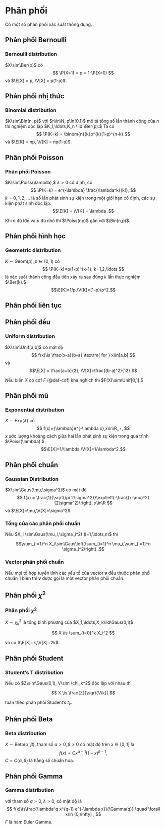 # Phân phối

Có một số phân phối xác suất thông dụng.

## Phân phối Bernoulli
::: {#def-bernoulli}
### Bernoulli distribution
$X\sim\Ber(p)$
có
$$
\P(X=1) = p = 1-\P(X=0)
$$
và
$\E[X] = p, \V[X] = p(1-p)$.
:::

## Phân phối nhị thức
::: {#def-binomial}
### Binomial distribution
$K\sim\Bin(n, p)$
với $n\in\N, p\in(0,1)$
mô tả tổng số lần thành công
của $n$ thí nghiệm độc lập
$K_1,\ldots,K_n \iid \Ber(p).$
Ta có
$$
\P(K=k) = \binom{n}{k}p^{k}(1-p)^{n-k}
$$
và
$\E[K] = np, \V[K] = np(1-p)$.
:::

## Phân phối Poisson
:::{#def-poisson}
### Phân phối Poisson
$K\sim\Poiss(\lambda),$
$\lambda > 0$ cố định,
có
$$
\P(K=k) = e^{-\lambda}
\frac{\lambda^k}{k!},
$$
$k=0,1,2,\ldots$ là số lần phát sinh sự kiện trong một giới hạn cố định,
các sự kiện phát sinh độc lập.
$$\E[K] = \V[K] = \lambda
.$$
:::

Khi $n$ đủ lớn và $p$ đủ nhỏ thì
$\Poiss(np)$ gần với $\Bin(n,p)$.

## Phân phối hình học

:::{#def-geomdist}
### Geometric distribution
$K\sim\text{Geom}(p), p \in (0,1)$
có
$$
\P(K=k)=p(1-p)^{k-1}, k=1,2,\ldots
$$
là xác suất thành công đầu tiên xảy ra sau đúng $k$ lần thực nghiệm
$\Ber(k).$
$$\E[K]=1/p,\V[K]=(1-p)/p^2.$$

:::

## Phân phối liên tục

## Phân phối đều
:::{#def-uniform}
### Uniform distribution
$X\sim\Unif[a,b]$ có mật độ
$$
f(x)\is
\frac{x-a}{b-a}
\textrm{ for }
x\in[a,b]
$$
và
$$\E[X] = \frac{a+b}{2}, \V[X]=\frac{(b-a)^2}{12}.$$
:::

Nếu biến $X$ có cdf $F$ (@def-cdf) khả nghịch thì
$F(X)\sim\Unif[0,1].$

## Phân phối mũ
:::{#def-expdist}
### Exponential distribution
$X\sim\text{Exp}(\lambda)$
có
$$
f(x)={\lambda}e^{-\lambda x},x\in\R_+,
$$
$x$ ước lượng khoảng cách giữa hai lần phát sinh
sự kiện trong quá trình $\Poiss(\lambda).$
$$\E[X]=1/\lambda,\V[X]=1/\lambda^2.$$
:::

## Phân phối chuẩn
:::{#def-gaussian}
### Gaussian Distribution
$X\sim\Gaus(\mu,\sigma^2)$ có
mật độ
$$
f(x) =
\frac{1}{\sqrt{\pi 2\sigma^2}}\exp\left(-\frac{(x-\mu)^2}{2\sigma^2}\right),
x\in\R
$$
và
$\E[X]=\mu,\V[X]=\sigma^2$.
:::

:::{#thm-sum-gaussian}
### Tổng của các phân phối chuẩn
Nếu
$X_i \sim\Gaus(\mu_i,\sigma_i^2) (i=1,\ldots,n)$
thì

$$\sum_{i=1}^n X_i\sim\Gaus\left(\sum_{i=1}^n \mu_i,\sum_{i=1}^n \sigma_i^2\right)
.$$
:::

:::{#def-normal-vector}
### Vector phân phối chuẩn
Nếu mọi tổ hợp tuyến tính các yếu tố của
vector $\boldsymbol{v}$ đều
thuộc phân phối chuẩn 1 biến thì
$\boldsymbol{v}$
được gọi là một vector phân phối chuẩn.
:::

## Phân phối $\chi^2$
:::{#def-chi-dist}
### Phân phối $\chi^2$
$X\sim\chi_k^2$ là
tổng bình phương của
$X_1,\ldots,X_k\iid\Gaus(0,1)$

$$
X \is \sum_{i=0}^k X_i^2
$$

và có
$\E[X]=k,\V[X]=2k$.
:::

## Phân phối Student
:::{#def-student-dist}
### Student's T distribution

Nếu có $Z\sim\Gaus(0,1), V\sim \chi_k^2$ độc lập với nhau thì

$$
X \is \frac{Z}{\sqrt{V/k}}
$$

tuân theo phân phối Student's $t_k$.
:::

## Phân phối Beta
:::{#def-beta-dist}
### Beta distribution
$X\sim\textrm{Beta}(\alpha,\beta),$
tham số
$\alpha>0,\beta>0$
có mật độ trên $x\in [0,1]$ là
$$
f(x) = Cx^{\alpha-1}(1-x)^{\beta-1}
,
$$
$C=C(\alpha,\beta)$ là hằng số chuẩn hóa.
:::

## Phân phối Gamma

:::{#def-gamma-dist}
### Gamma distribution
với tham số $q>0, \lambda>0,$
có mật độ là
$$
f(x)\is\frac{\lambda^q x^{q-1} e^{-\lambda x}}{\Gamma(q)}
 \quad \forall
x\in (0,\infty)
,
$$
$\Gamma$ là hàm Euler Gamma.
:::
